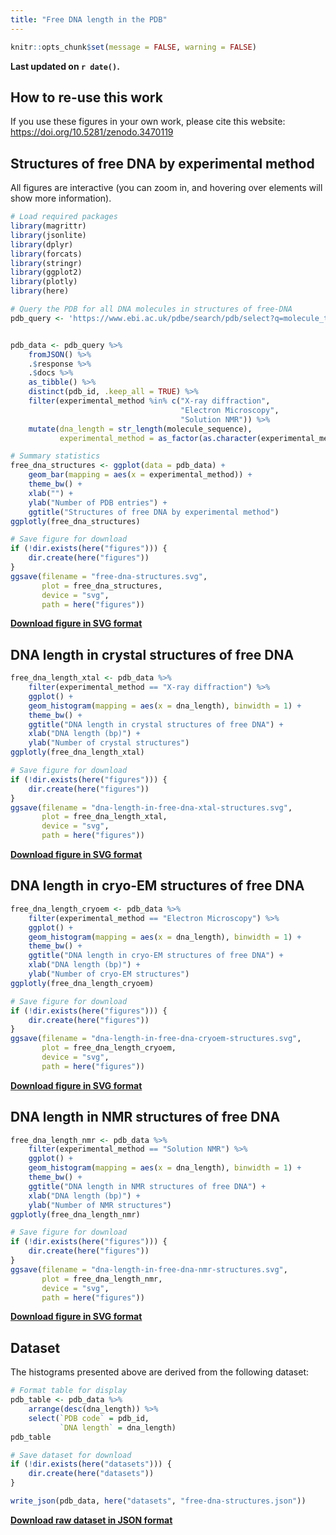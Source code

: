 ```yaml
---
title: "Free DNA length in the PDB"
---
```


```r
knitr::opts_chunk$set(message = FALSE, warning = FALSE)
```

**Last updated on `r date()`.**

## How to re-use this work

If you use these figures in your own work, please cite this website: <https://doi.org/10.5281/zenodo.3470119>

## Structures of free DNA by experimental method

All figures are interactive (you can zoom in, and hovering over elements will
show more information).

```r
# Load required packages
library(magrittr)
library(jsonlite)
library(dplyr)
library(forcats)
library(stringr)
library(ggplot2)
library(plotly)
library(here)

# Query the PDB for all DNA molecules in structures of free-DNA
pdb_query <- 'https://www.ebi.ac.uk/pdbe/search/pdb/select?q=molecule_type:%22DNA%22%20AND%20assembly_composition:%22DNA%20structure%22&fl=pdb_id,molecule_sequence,experimental_method&rows=1000000&wt=json'


pdb_data <- pdb_query %>% 
    fromJSON() %>% 
    .$response %>% 
    .$docs %>% 
    as_tibble() %>% 
    distinct(pdb_id, .keep_all = TRUE) %>% 
    filter(experimental_method %in% c("X-ray diffraction",
                                      "Electron Microscopy",
                                      "Solution NMR")) %>% 
    mutate(dna_length = str_length(molecule_sequence),
           experimental_method = as_factor(as.character(experimental_method)))

# Summary statistics
free_dna_structures <- ggplot(data = pdb_data) +
    geom_bar(mapping = aes(x = experimental_method)) +
    theme_bw() +
    xlab("") +
    ylab("Number of PDB entries") +
    ggtitle("Structures of free DNA by experimental method")
ggplotly(free_dna_structures)
```

```r
# Save figure for download
if (!dir.exists(here("figures"))) {
    dir.create(here("figures"))
}
ggsave(filename = "free-dna-structures.svg",
       plot = free_dna_structures,
       device = "svg",
       path = here("figures"))
```

[**Download figure in SVG format**](figures/free-dna-structures.svg)

## DNA length in crystal structures of free DNA

```r
free_dna_length_xtal <- pdb_data %>% 
    filter(experimental_method == "X-ray diffraction") %>% 
    ggplot() +
    geom_histogram(mapping = aes(x = dna_length), binwidth = 1) +
    theme_bw() +
    ggtitle("DNA length in crystal structures of free DNA") +
    xlab("DNA length (bp)") +
    ylab("Number of crystal structures")
ggplotly(free_dna_length_xtal)
```

```r
# Save figure for download
if (!dir.exists(here("figures"))) {
    dir.create(here("figures"))
}
ggsave(filename = "dna-length-in-free-dna-xtal-structures.svg",
       plot = free_dna_length_xtal,
       device = "svg",
       path = here("figures"))
```

[**Download figure in SVG format**](figures/dna-length-in-free-dna-xtal-structures.svg)

## DNA length in cryo-EM structures of free DNA

```r
free_dna_length_cryoem <- pdb_data %>% 
    filter(experimental_method == "Electron Microscopy") %>% 
    ggplot() +
    geom_histogram(mapping = aes(x = dna_length), binwidth = 1) +
    theme_bw() +
    ggtitle("DNA length in cryo-EM structures of free DNA") +
    xlab("DNA length (bp)") +
    ylab("Number of cryo-EM structures")
ggplotly(free_dna_length_cryoem)
```

```r
# Save figure for download
if (!dir.exists(here("figures"))) {
    dir.create(here("figures"))
}
ggsave(filename = "dna-length-in-free-dna-cryoem-structures.svg",
       plot = free_dna_length_cryoem,
       device = "svg",
       path = here("figures"))
```

[**Download figure in SVG format**](figures/dna-length-in-free-dna-cryoem-structures.svg)

## DNA length in NMR structures of free DNA

```r
free_dna_length_nmr <- pdb_data %>% 
    filter(experimental_method == "Solution NMR") %>% 
    ggplot() +
    geom_histogram(mapping = aes(x = dna_length), binwidth = 1) +
    theme_bw() +
    ggtitle("DNA length in NMR structures of free DNA") +
    xlab("DNA length (bp)") +
    ylab("Number of NMR structures")
ggplotly(free_dna_length_nmr)
```

```r
# Save figure for download
if (!dir.exists(here("figures"))) {
    dir.create(here("figures"))
}
ggsave(filename = "dna-length-in-free-dna-nmr-structures.svg",
       plot = free_dna_length_nmr,
       device = "svg",
       path = here("figures"))
```

[**Download figure in SVG format**](figures/dna-length-in-free-dna-nmr-structures.svg)

## Dataset

The histograms presented above are derived from the following dataset:

```r
# Format table for display
pdb_table <- pdb_data %>% 
    arrange(desc(dna_length)) %>% 
    select(`PDB code` = pdb_id,
           `DNA length` = dna_length)
pdb_table
```


```r
# Save dataset for download
if (!dir.exists(here("datasets"))) {
    dir.create(here("datasets"))
}

write_json(pdb_data, here("datasets", "free-dna-structures.json"))
```

[**Download raw dataset in JSON format**](datasets/free-dna-structures.json)
